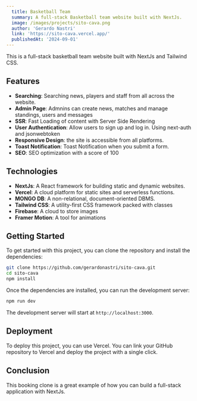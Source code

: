 ```yaml
---
  title: Basketball Team
  summary: A full-stack Basketball team website built with NextJs.
  image: /images/projects/sito-cava.png
  author: 'Gerardo Nastri'
  link: 'https://sito-cava.vercel.app/'
  publishedAt: '2024-09-01'
---
```


This is a full-stack basketball team website built with NextJs and Tailwind CSS.

## Features

- **Searching**: Searching news, players and staff from all across the website.
- **Admin Page**: Admnins can create news, matches and manage standings, users and messages
- **SSR**: Fast Loading of content with Server Side Rendering
- **User Authentication**: Allow users to sign up and log in. Using next-auth and jsonwebtoken
- **Responsive Design**: the site is accessible from all platforms.
- **Toast Notification**: Toast Notification when you submit a form.
- **SEO**: SEO optimization with a score of 100

## Technologies

- **NextJs**: A React framework for building static and dynamic websites.
- **Vercel**: A cloud platform for static sites and serverless functions.
- **MONGO DB**: A non-relational, document-oriented DBMS.
- **Tailwind CSS**: A utility-first CSS framework packed with classes
- **Firebase**: A cloud to store images
- **Framer Motion**: A tool for animations

## Getting Started

To get started with this project, you can clone the repository and install the
dependencies:

```bash
git clone https://github.com/gerardonastri/sito-cava.git
cd sito-cava
npm install
```

Once the dependencies are installed, you can run the development server:

```bash
npm run dev
```

The development server will start at `http://localhost:3000`.

## Deployment

To deploy this project, you can use Vercel. You can link your GitHub repository
to Vercel and deploy the project with a single click.

## Conclusion

This booking clone is a great example of how you can build a full-stack
application with NextJs. 

